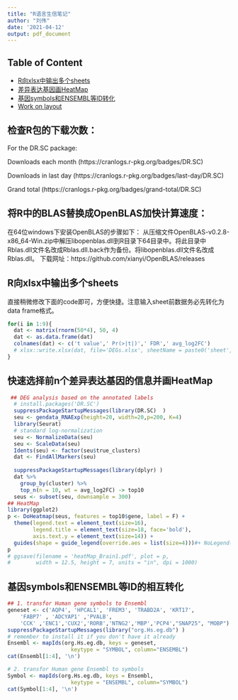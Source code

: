 ```yaml
---
title: "R语言生信笔记"
author: "刘伟"
date: '2021-04-12'
output: pdf_document
---
```

  
## Table of Content{#toc}
  
  * [R向xlsx中输出多个sheets](#ordiPlot)
  * [差异表达基因画HeatMap](#ggplot)
  * [基因symbols和ENSEMBL等ID转化](#yscale)
  * [Work on layout](#layout)

## 检查R包的下载次数：
For the DR.SC package:

Downloads each month (https://cranlogs.r-pkg.org/badges/DR.SC)

Downloads in last day (https://cranlogs.r-pkg.org/badges/last-day/DR.SC)

Grand total (https://cranlogs.r-pkg.org/badges/grand-total/DR.SC)

## 将R中的BLAS替换成OpenBLAS加快计算速度：
在64位windows下安装OpenBLAS的步骤如下：
从压缩文件OpenBLAS-v0.2.8-x86_64-Win.zip中解压libopenblas.dll到R目录下\bin\x64目录中。将此目录中Rblas.dll文件名改成Rblas.dll.back作为备份。将libopenblas.dll文件名改成Rblas.dll。
下载网址：https://github.com/xianyi/OpenBLAS/releases

          
## R向xlsx中输出多个sheets{#ordiPlot}
直接稍微修改下面的code即可，方便快捷。注意输入sheet前数据务必先转化为data frame格式。
```r
for(i in 1:9){
  dat <- matrix(rnorm(50*4), 50, 4)
  dat <- as.data.frame(dat)
  colnames(dat) <- c('t value',' Pr(>|t|)',' FDR',' avg_log2FC')
  # xlsx::write.xlsx(dat, file='DEGs.xlsx', sheetName = paste0('sheet', i), append = T)
}
```

## 快速选择前n个差异表达基因的信息并画HeatMap{#ggplot}

```r
 ## DEG analysis based on the annotated labels
  # install.packages('DR.SC')
  suppressPackageStartupMessages(library(DR.SC)  )
  seu <- gendata_RNAExp(height=20, width=20,p=200, K=4)
  library(Seurat)
  # standard log-normalization
  seu <- NormalizeData(seu)
  seu <- ScaleData(seu)
  Idents(seu) <- factor(seu$true_clusters)
  dat <- FindAllMarkers(seu)
  
  suppressPackageStartupMessages(library(dplyr) )
  dat %>%
    group_by(cluster) %>%
    top_n(n = 10, wt = avg_log2FC) -> top10
  seus <- subset(seu, downsample = 300)
## HeatMap
library(ggplot2)
p <- DoHeatmap(seus, features = top10$gene, label = F) + 
  theme(legend.text = element_text(size=16),
        legend.title = element_text(size=18, face='bold'),
        axis.text.y = element_text(size=14)) +
  guides(shape = guide_legend(override.aes = list(size=4)))#+ NoLegend()
p
# ggsave(filename = 'heatMap_Brain1.pdf', plot = p,
#        width = 12.5, height = 7, units = "in", dpi = 1000)
```

## 基因symbols和ENSEMBL等ID的相互转化{#yscale}
```r
## 1. transfor Human gene symbols to Ensembl
geneset <- c('AQP4', 'HPCAL1', 'FREM3', 'TRABD2A', 'KRT17',
    'FABP7' , 'ADCYAP1' ,'PVALB',
    'CCK' ,'ENC1','CUX2','RORB','NTNG2','MBP','PCP4',"SNAP25", "MOBP")
suppressPackageStartupMessages(library("org.Hs.eg.db") )
# remember to install it if you don't have it already
Ensembl <- mapIds(org.Hs.eg.db, keys = geneset, 
                    keytype = "SYMBOL", column="ENSEMBL")
cat(Ensembl[1:4], '\n')

# 2. transfor Human gene Ensembl to symbols
Symbol <- mapIds(org.Hs.eg.db, keys = Ensembl, 
                    keytype = "ENSEMBL", column="SYMBOL")
cat(Symbol[1:4], '\n')
```